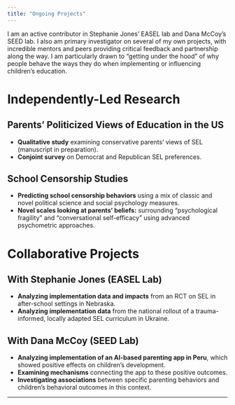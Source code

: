 ```yaml
---
title: "Ongoing Projects"
---
```


I am an active contributor in Stephanie Jones' EASEL lab and Dana McCoy's SEED lab. I also am primary investigator on several of my own projects, with incredible mentors and peers providing critical feedback and partnership along the way. I am particularly drawn to "getting under the hood" of why people behave the ways they do when implementing or influencing children's education. 

# Independently-Led Research

## Parents' Politicized Views of Education in the US

- **Qualitative study** examining conservative parents' views of SEL (manuscript in preparation).
- **Conjoint survey** on Democrat and Republican SEL preferences.

## School Censorship Studies

- **Predicting school censorship behaviors** using a mix of classic and novel political science and social psychology measures.
- **Novel scales looking at parents' beliefs:** surrounding "psychological fragility" and "conversational self-efficacy" using advanced psychometric approaches. 

# Collaborative Projects

## With Stephanie Jones (EASEL Lab)

- **Analyzing implementation data and impacts** from an RCT on SEL in after-school settings in Nebraska.
- **Analyzing implementation data** from the national rollout of a trauma-informed, locally adapted SEL curriculum in Ukraine.

## With Dana McCoy (SEED Lab)

- **Analyzing implementation of an AI-based parenting app in Peru**, which showed positive effects on children's development.
- **Examining mechanisms** connecting the app to these positive outcomes.
- **Investigating associations** between specific parenting behaviors and children's behavioral outcomes in this context.

---